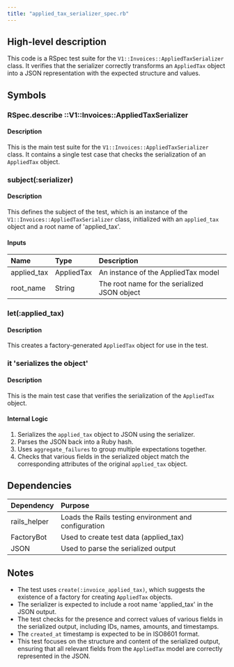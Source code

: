 ```yaml
---
title: "applied_tax_serializer_spec.rb"
---
```


## High-level description
This code is a RSpec test suite for the `V1::Invoices::AppliedTaxSerializer` class. It verifies that the serializer correctly transforms an `AppliedTax` object into a JSON representation with the expected structure and values.

## Symbols

### RSpec.describe ::V1::Invoices::AppliedTaxSerializer
#### Description
This is the main test suite for the `V1::Invoices::AppliedTaxSerializer` class. It contains a single test case that checks the serialization of an `AppliedTax` object.

### subject(:serializer)
#### Description
This defines the subject of the test, which is an instance of the `V1::Invoices::AppliedTaxSerializer` class, initialized with an `applied_tax` object and a root name of 'applied_tax'.

#### Inputs
| Name | Type | Description |
|:-----|:-----|:------------|
| applied_tax | AppliedTax | An instance of the AppliedTax model |
| root_name | String | The root name for the serialized JSON object |

### let(:applied_tax)
#### Description
This creates a factory-generated `AppliedTax` object for use in the test.

### it 'serializes the object'
#### Description
This is the main test case that verifies the serialization of the `AppliedTax` object.

#### Internal Logic
1. Serializes the `applied_tax` object to JSON using the serializer.
2. Parses the JSON back into a Ruby hash.
3. Uses `aggregate_failures` to group multiple expectations together.
4. Checks that various fields in the serialized object match the corresponding attributes of the original `applied_tax` object.

## Dependencies
| Dependency | Purpose |
|:-----------|:--------|
| rails_helper | Loads the Rails testing environment and configuration |
| FactoryBot | Used to create test data (applied_tax) |
| JSON | Used to parse the serialized output |

## Notes
- The test uses `create(:invoice_applied_tax)`, which suggests the existence of a factory for creating `AppliedTax` objects.
- The serializer is expected to include a root name 'applied_tax' in the JSON output.
- The test checks for the presence and correct values of various fields in the serialized output, including IDs, names, amounts, and timestamps.
- The `created_at` timestamp is expected to be in ISO8601 format.
- This test focuses on the structure and content of the serialized output, ensuring that all relevant fields from the `AppliedTax` model are correctly represented in the JSON.